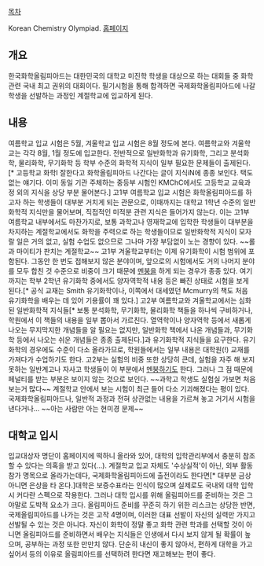[[목차]]

Korean Chemistry Olympiad.
[http://chemolympiad.kcsnet.or.kr/ 홈페이지]

== 개요 ==
한국화학올림피아드는 대한민국의 대학교 미진학 학생을 대상으로 하는 대회들 중 화학 관련 국내 최고 권위의 대회이다. 필기시험을 통해 합격하면 국제화학올림피아드에 나갈 학생을 선발하는 과정인 계절학교에 입교하게 된다.

== 내용 ==
여름학교 입교 시험은 5월, 겨울학교 입교 시험은 8월 정도에 본다. 여름학교와 겨울학교는 각각 8월, 1월 정도에 입교한다.
전반적으로 일반화학과 유기화학, 그리고 분석화학, 물리화학, 무기화학 등 학부 수준의 화학적 지식이 일부 필요한 문제들이 출제된다. [* 고등학교 화학I 잘한다고 화학올림피아드 나간다는 글이 지식iN에 종종 보인다. 택도 없는 얘기다. 이미 동일 기관 주체하는 중등부 시험인 KMChC에서도 고등학교 교육과정 외의 지식을 상당 부분 물어본다.]
고1부 여름학교 입교 시험은 화학올림피아드를 하고자 하는 학생들이 대부분 거치게 되는 관문으로, 이때까지는 대학교 1학년 수준의 일반화학적 지식만을 물어보며, 직접적인 미적분 관련 지식은 들어가지 않는다. 이는 고1부 여름학교 내부에서도 마찬가지로, 보통 과학고나 영재학교에 입학한 학생들이 대부분을 차지하는 계절학교에서도 화학을 주력으로 하는 학생들이므로 일반화학적 지식이 모자랄 일은 거의 없고, 실험 수업도 없으므로 그나마 가장 부담없이 노는 경향이 있다. ~~롤과 마이티가 판치는 계절학교~~
고1부 겨울학교부터는 이제 유기화학이 시험 범위에 포함된다. 그동안 한 번도 접해보지 않은 분야이며, 앞으로의 시험에서도 거의 나머지 분야를 모두 합친 것 수준으로 비중이 크기 때문에 [[멘붕]]을 하게 되는 경우가 종종 있다. 여기까지는 학부 2학년 유기화학 중에서도 양자역학적 내용 등은 빠진 상태로 시험을 보게 된다.[* 공식 교재는 Smith 유기화학이나, 이쪽에서 대세였던 Mcmurry의 책도 처음 유기화학을 배우는 데 있어 기용률이 꽤 있다.]
고2부 여름학교와 겨울학교에서는 심화된 일반화학적 지식들[* 보통 분석화학, 무기화학, 물리화학 책들을 하나씩 구비하거나, 학원에서 이 책들의 내용을 일부 뽑아서 가르친다. 열역학이나 양자역학 등에서 새롭게 나오는 무지막지한 개념들을 알 필요는 없지만, 일반화학 책에서 나온 개념들과, 무기화학 등에서 나오는 쉬운 개념들은 종종 출제된다.]과 유기화학적 지식들을 요구한다. 유기화학의 경우에도 수준이 다소 올라가므로, 학원들에서는 일부 내용은 대학원(!) 교재를 가져다가 수업하기도 한다.
고2부는 실험의 비중 또한 상당히 큰데, 실험을 자주 해 보지 못하는 일반계고나 자사고 학생들이 이 부분에서 [[멘붕]]하기도 한다. 그러나 그 점 때문에 페널티를 받는 부분은 보이지 않는 것으로 보인다. ~~과학고 학생도 실험실 가보면 처음 보는거 많다~~
계절학교 안에서 보는 시험이 최근 들어 다소 기괴해졌다는 평이 있다. 국제화학올림피아드나, 일반적 과정과 전혀 상관없는 내용을 가르쳐 놓고 거기서 시험을 낸다거나... ~~아는 사람만 아는 현미경 문제~~
== 대학교 입시 ==
입교대상자 명단이 홈페이지에 떡하니 올라와 있어, 대학의 입학관리부에서 충분히 참조할 수 있다는 의혹을 받고 있다(...).
계절학교 입교 자체도 '수상실적'이 아닌, 외부 활동 참가 명목으로 올라가는데다, 국제화학올림피아드에 출전이라도 한다면[* 대부분 금상 아니면 은상을 타 온다.]대학은 보증수표라는 인식이 많으며 실제로도 국내외 대학 입학 시 커다란 스펙으로 작용한다.
그러나 대학 입시를 위해 올림피아드를 준비하는 것은 그야말로 도박적 요소가 크다. 올림피아드 준비를 꾸준히 하기 위한 리스크는 상당한 반면, 국제올림피아드를 나가는 것은 고작 4명이며, 이러한 대표 선발이 자신의 실력만 가지고 선발될 수 있는 것은 아니다.
자신이 화학이 정말 좋고 화학 관련 학과를 선택할 것이 아니면 올림피아드를 준비하면서 배우는 지식들은 인생에서 다시 보지 않게 될 확률이 높으며, 공부하는 과정 또한 만만치 않다. 단순히 내신이 좋지 않아서, 편하게 대학을 가고 싶어서 등의 이유로 올림피아드를 선택하려 한다면 재고해보는 편이 좋다. 
